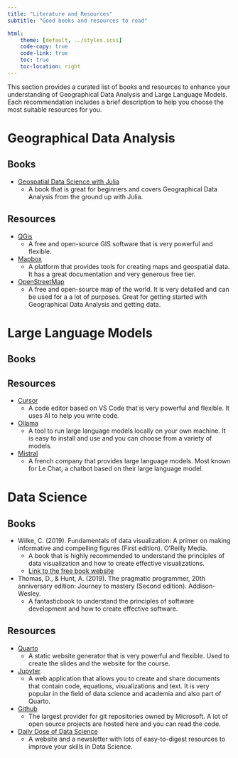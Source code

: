 ```yaml
---
title: "Literature and Resources"
subtitle: "Good books and resources to read"

html:
    theme: [default, ../styles.scss]
    code-copy: true
    code-link: true
    toc: true
    toc-location: right
---
```


This section provides a curated list of books and resources to enhance your understanding of Geographical Data Analysis and Large Language Models. Each recommendation includes a brief description to help you choose the most suitable resources for you.

# Geographical Data Analysis

## Books

- [Geospatial Data Science with Julia](https://juliaearth.github.io/geospatial-data-science-with-julia/02-geoviz.html)
    - A book that is great for beginners and covers Geographical Data Analysis from the ground up with Julia.

## Resources

- [QGis](https://www.qgis.org/en/site/)
    - A free and open-source GIS software that is very powerful and flexible.
- [Mapbox](https://www.mapbox.com/)
    - A platform that provides tools for creating maps and geospatial data. It has a great documentation and very generous free tier.
- [OpenStreetMap](https://www.openstreetmap.org/)
    - A free and open-source map of the world. It is very detailed and can be used for a a lot of purposes. Great for getting started with Geographical Data Analysis and getting data.

# Large Language Models

## Books

## Resources

- [Cursor](https://cursor.sh)
    - A code editor based on VS Code that is very powerful and flexible. It uses AI to help you write code.
- [Ollama](https://ollama.com)
    - A tool to run large language models locally on your own machine. It is easy to install and use and you can choose from a variety of models.
- [Mistral](https://mistral.ai)
    - A french company that provides large language models. Most known for Le Chat, a chatbot based on their large language model.

# Data Science

## Books

- Wilke, C. (2019). Fundamentals of data visualization: A primer on making informative and compelling figures (First edition). O’Reilly Media.
    - A book that is highly recommended to understand the principles of data visualization and how to create effective visualizations.
    - [Link to the free book website](https://clauswilke.com/dataviz/)
- Thomas, D., & Hunt, A. (2019). The pragmatic programmer, 20th anniversary edition: Journey to mastery (Second edition). Addison-Wesley.
    - A fantasticbook to understand the principles of software development and how to create effective software.

## Resources

- [Quarto](https://quarto.org)
    - A static website generator that is very powerful and flexible. Used to create the slides and the website for the course.
- [Jupyter](https://jupyter.org)
    - A web application that allows you to create and share documents that contain code, equations, visualizations and text. It is very popular in the field of data science and academia and also part of Quarto.
- [Github](https://github.com)
    - The largest provider for git repositories owned by Microsoft. A lot of open source projects are hosted here and you can read the code. 
- [Daily Dose of Data Science](https://www.dailydoseofds.com)
    - A website and a newsletter with lots of easy-to-digest resources to improve your skills in Data Science.
    